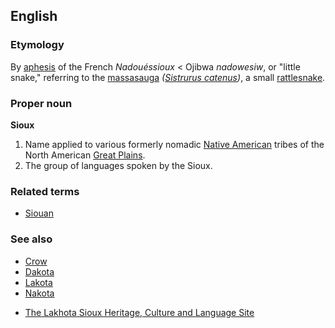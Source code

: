 ==English==

===Etymology===
By [[aphesis]] of the French ''Nadouéssioux'' < Ojibwa ''nadowesiw'', or "little snake," referring to the [[massasauga]] ''([[Sistrurus catenus]])'', a small [[rattlesnake]].

===Proper noun===
'''Sioux'''

# Name applied to various formerly nomadic [[Native American]] tribes of the North American [[Great Plains]].
# The group of languages spoken by the Sioux.

===Related terms===
*[[Siouan]]

===See also===
*[[Crow]]
*[[Dakota]]
*[[Lakota]]
*[[Nakota]]

*[http://www.lakhota.com/home.htm The Lakhota Sioux Heritage, Culture and Language Site]